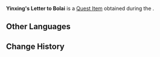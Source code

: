 {{Item Infobox
|id           = 100597
|image        = Item Quest Letter.png
|type         = Quest Items
|description  = A letter from Yinxing to Bolai. Short, but tightly sealed.
|source1      = Given during ''[[A Lone Ship In Guyun]]''
}}
'''Yinxing's Letter to Bolai''' is a [[Quest Item]] obtained during the {{Quest|A Lone Ship In Guyun}}.

==Other Languages==
{{Other Languages
|default_hidden = 1
|en      = Yinxing's Letter to Bolai
|zhs     = 银杏写给博来的信
|zhs_rm  = Yínxīng Xiě Gěi Bólái de Xìn
|zht     = 銀杏寫給博來的信
|zht_rm  = Yínxīng Xiě Gěi Bólái de Xìn
|ja      = 銀杏から博来への手紙
|ja_rm   = Ichou kara Hakurai he no Tegami{{Assumed}}
|ko      = 은심이 박래에게 쓴 편지
|ko_rm   = Eunsimi Bakraeege Sseun Pyeonji
|es      = Carta de Yinxing a Bolai
|fr      = Lettre de Yinxing à Bolai
|ru      = Письмо Инь Син к Бо Лай
|th      = จดหมายที่ Yinxing เขียนถึง Bolai
|th_rm   = 
|vi      = Thư Yinxing viết cho Bolai
|de      = Yinxings Brief an Bolai
|id      = Surat Yinxing kepada Bolai
|pt      = Carta de Yingxing à Bolai
|tr      = Yinxing'in Bolai'a Mektubu
|it      = Lettera di Yinxing a Bolai
}}

==Change History==
{{Change History|1.0}}